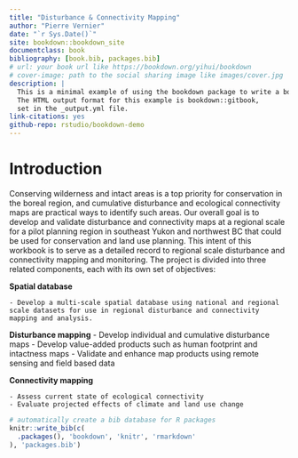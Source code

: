 ```yaml
--- 
title: "Disturbance & Connectivity Mapping"
author: "Pierre Vernier"
date: "`r Sys.Date()`"
site: bookdown::bookdown_site
documentclass: book
bibliography: [book.bib, packages.bib]
# url: your book url like https://bookdown.org/yihui/bookdown
# cover-image: path to the social sharing image like images/cover.jpg
description: |
  This is a minimal example of using the bookdown package to write a book.
  The HTML output format for this example is bookdown::gitbook,
  set in the _output.yml file.
link-citations: yes
github-repo: rstudio/bookdown-demo
---
```


# Introduction

Conserving wilderness and intact areas is a top priority for conservation in the boreal region, and cumulative disturbance and ecological connectivity maps are practical ways to identify such areas. Our overall goal is to develop and validate disturbance and connectivity maps at a regional scale for a pilot planning region in southeast Yukon and northwest BC that could be used for conservation and land use planning. This intent of this workbook is to serve as a detailed record to regional scale disturbance and connectivity mapping and monitoring. The project is divided into three related components, each with its own set of objectives:

**Spatial database**

    - Develop a multi-scale spatial database using national and regional scale datasets for use in regional disturbance and connectivity mapping and analysis.

**Disturbance mapping**
    - Develop individual and cumulative disturbance maps
    - Develop value-added products such as human footprint and intactness maps
    - Validate and enhance map products using remote sensing and field based data

**Connectivity mapping**

    - Assess current state of ecological connectivity
    - Evaluate projected effects of climate and land use change

```r
# automatically create a bib database for R packages
knitr::write_bib(c(
  .packages(), 'bookdown', 'knitr', 'rmarkdown'
), 'packages.bib')
```
